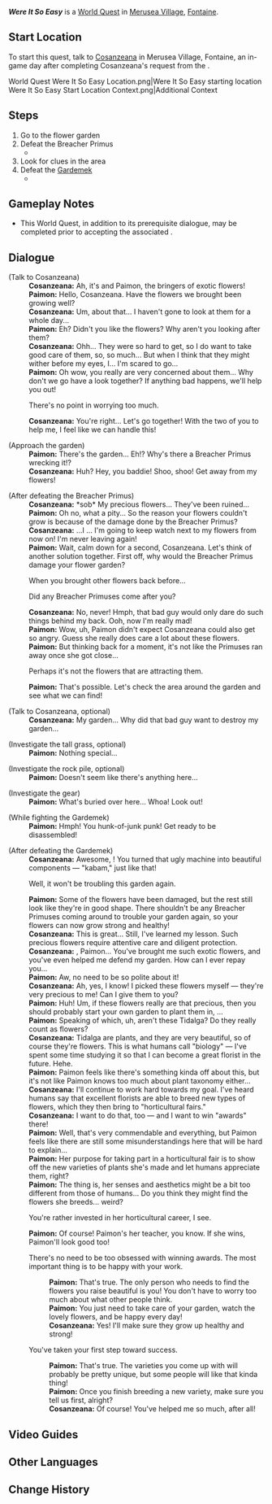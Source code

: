 {{Quest Infobox
|id            = 74049
|image         = World Quest Were It So Easy.png
|type          = World
|region        = Fontaine
|area          = Beryl Region
|subarea       = Merusea Village
|characters    = Cosanzeana; Paimon; Traveler
|requirement   = Complete [[Cosanzeana]]'s request from ''[[There Will Come Soft Rains]]''
|startLocation = [[Merusea Village]], [[Beryl Region]], [[Fontaine]]
|rewards       = Adventure EXP*150;Primogem*20;Mora*25,000;Tidalga*8
|rep           = Fontaine
|repAmt        = 20
|repOrder      = 576
}}
'''''Were It So Easy''''' is a [[World Quest]] in [[Merusea Village]], [[Fontaine]].

==Start Location==
To start this quest, talk to [[Cosanzeana]] in Merusea Village, Fontaine, an in-game day after completing Cosanzeana's request from the {{Quest|There Will Come Soft Rains}}.
<gallery>
World Quest Were It So Easy Location.png|Were It So Easy starting location
Were It So Easy Start Location Context.png|Additional Context
</gallery>

==Steps==
# Go to the flower garden
# Defeat the Breacher Primus
#* {{Enemy|Overgrown Breacher Primus|x=1}}
# Look for clues in the area
# Defeat the [[Gardemek]]
#* {{Enemy|Area Alert Mek|x=1}}

==Gameplay Notes==
* This World Quest, in addition to its prerequisite dialogue, may be completed prior to accepting the associated {{Quest|There Will Come Soft Rains}}.

==Dialogue==
{{Quest Description|The troubles of Cosanzeana the little florist continue...}}
{{Dialogue Start}}
;(Talk to Cosanzeana)
:'''Cosanzeana:''' Ah, it's {{Traveler}} and Paimon, the bringers of exotic flowers!
:'''Paimon:''' Hello, Cosanzeana. Have the flowers we brought been growing well?
:'''Cosanzeana:''' Um, about that... I haven't gone to look at them for a whole day...
:'''Paimon:''' Eh? Didn't you like the flowers? Why aren't you looking after them?
:'''Cosanzeana:''' Ohh... They were so hard to get, so I do want to take good care of them, so, so much... But when I think that they might wither before my eyes, I... I'm scared to go...
:'''Paimon:''' Oh wow, you really are very concerned about them... Why don't we go have a look together? If anything bad happens, we'll help you out!
:{{DIcon}} There's no point in worrying too much.
:'''Cosanzeana:''' You're right... Let's go together! With the two of you to help me, I feel like we can handle this!

;(Approach the garden)
:'''Paimon:''' There's the garden... Eh!? Why's there a Breacher Primus wrecking it!?
:'''Cosanzeana:''' Huh? Hey, you baddie! Shoo, shoo! Get away from my flowers!

;(After defeating the Breacher Primus)
:'''Cosanzeana:''' *sob* My precious flowers... They've been ruined...
:'''Paimon:''' Oh no, what a pity... So the reason your flowers couldn't grow is because of the damage done by the Breacher Primus?
:'''Cosanzeana:''' ...I&nbsp;... I'm going to keep watch next to my flowers from now on! I'm never leaving again!
:'''Paimon:''' Wait, calm down for a second, Cosanzeana. Let's think of another solution together. First off, why would the Breacher Primus damage your flower garden?
:{{DIcon}} When you brought other flowers back before...
:{{DIcon}} Did any Breacher Primuses come after you?
:'''Cosanzeana:''' No, never! Hmph, that bad guy would only dare do such things behind my back. Ooh, now I'm really mad!
:'''Paimon:''' Wow, uh, Paimon didn't expect Cosanzeana could also get so angry. Guess she really does care a lot about these flowers.
:'''Paimon:''' But thinking back for a moment, it's not like the Primuses ran away once she got close...
:{{DIcon}} Perhaps it's not the flowers that are attracting them.
:'''Paimon:''' That's possible. Let's check the area around the garden and see what we can find!

;(Talk to Cosanzeana, optional)
:'''Cosanzeana:''' My garden... Why did that bad guy want to destroy my garden...

;(Investigate the tall grass, optional)
:'''Paimon:''' Nothing special...

;(Investigate the rock pile, optional)
:'''Paimon:''' Doesn't seem like there's anything here...

;(Investigate the gear)
:'''Paimon:''' What's buried over here... Whoa! Look out!

;(While fighting the Gardemek)
:'''Paimon:''' Hmph! You hunk-of-junk punk! Get ready to be disassembled!

;(After defeating the Gardemek)
:'''Cosanzeana:''' Awesome, {{Traveler}}! You turned that ugly machine into beautiful components &mdash; "kabam," just like that!
:{{DIcon}} Well, it won't be troubling this garden again.
:'''Paimon:''' Some of the flowers have been damaged, but the rest still look like they're in good shape. There shouldn't be any Breacher Primuses coming around to trouble your garden again, so your flowers can now grow strong and healthy!
:'''Cosanzeana:''' This is great... Still, I've learned my lesson. Such precious flowers require attentive care and diligent protection.
:'''Cosanzeana:''' {{Traveler}}, Paimon... You've brought me such exotic flowers, and you've even helped me defend my garden. How can I ever repay you...
:'''Paimon:''' Aw, no need to be so polite about it!
:'''Cosanzeana:''' Ah, yes, I know! I picked these flowers myself &mdash; they're very precious to me! Can I give them to you?
:'''Paimon:''' Huh! Um, if these flowers really are that precious, then you should probably start your own garden to plant them in, {{Traveler}}...
:'''Paimon:''' Speaking of which, uh, aren't these Tidalga? Do they really count as flowers?
:'''Cosanzeana:''' Tidalga are plants, and they are very beautiful, so of course they're flowers. This is what humans call "biology" &mdash; I've spent some time studying it so that I can become a great florist in the future. Hehe.
:'''Paimon:''' Paimon feels like there's something kinda off about this, but it's not like Paimon knows too much about plant taxonomy either...
:'''Cosanzeana:''' I'll continue to work hard towards my goal. I've heard humans say that excellent florists are able to breed new types of flowers, which they then bring to "horticultural fairs."
:'''Cosanzeana:''' I want to do that, too &mdash; and I want to win "awards" there!
:'''Paimon:''' Well, that's very commendable and everything, but Paimon feels like there are still some misunderstandings here that will be hard to explain...
:'''Paimon:''' Her purpose for taking part in a horticultural fair is to show off the new varieties of plants she's made and let humans appreciate them, right?
:'''Paimon:''' The thing is, her senses and aesthetics might be a bit too different from those of humans... Do you think they might find the flowers she breeds... weird?
:{{DIcon}} You're rather invested in her horticultural career, I see.
:'''Paimon:''' Of course! Paimon's her teacher, you know. If she wins, Paimon'll look good too!
:{{DIcon}} There's no need to be too obsessed with winning awards. The most important thing is to be happy with your work.
::'''Paimon:''' That's true. The only person who needs to find the flowers you raise beautiful is you! You don't have to worry too much about what other people think.
::'''Paimon:''' You just need to take care of your garden, watch the lovely flowers, and be happy every day!
::'''Cosanzeana:''' Yes! I'll make sure they grow up healthy and strong!
:{{DIcon}} You've taken your first step toward success.
::'''Paimon:''' That's true. The varieties you come up with will probably be pretty unique, but some people will like that kinda thing!
::'''Paimon:''' Once you finish breeding a new variety, make sure you tell us first, alright?
::'''Cosanzeana:''' Of course! You've helped me so much, after all!
<!--Misplaced line?
:'''Cosanzeana:''' Ah, my flowers from a distant land~ May you grow quickly, tall may you stand~
-->
{{Dialogue End}}

==Video Guides==
{{EVT
|video1   = https://youtu.be/M-4NkzxgMkw
|caption1 = Guide: Were It So Easy
}}

==Other Languages==
{{Other Languages
|en      = Were It So Easy
|zhs     = 好事多磨
|zhs_rm  = Hǎoshìduōmó
|zht     = 好事多磨
|zht_rm  = Hǎoshìduōmó
|zh_tl   = 
|ja      = 好事魔多し
|ja_rm   = Kouji-ma-ooshi
|ja_tl   = Good Fortune, Many Evils
|ja_note = This is an idiom referring to how even good situations can always go wrong, similar to the English "there's many a slip 'twixt the cup and the lip."
|ko      = 좋은 일은 쉽게 풀리지 않는다
|ko_tl   = 
|es      = Lo bueno se hace esperar
|es_tl   = Good Things Make Others Wait
|es_note = An idiom equivalent to the English "good things come to those who wait."
|fr      = Si c'était facile...
|fr_tl   = If It Were Easy...
|ru      = Успех не даётся легко
|ru_tl   = Success Doesn't Come Easy
|th      = เรื่องดีมักได้มาไม่ง่าย
|th_rm   = 
|th_tl   = 
|vi      = Việc Tốt Khó Thành
|vi_tl   = 
|de      = Gut Ding will Weile haben
|de_tl   = Good Things Take Time
|id      = Kunci Sukses Adalah Perjuangan
|id_tl   = The Key of Success Is Hardship
|pt      = Era Tão Fácil
|pt_tl   = 
|tr      = O Kadar Kolay Olsa Keşke
|tr_tl   = I Wish It Was That Easy
|it      = È stato semplice
|it_tl   = 
}}

==Change History==
{{Change History|4.0}}